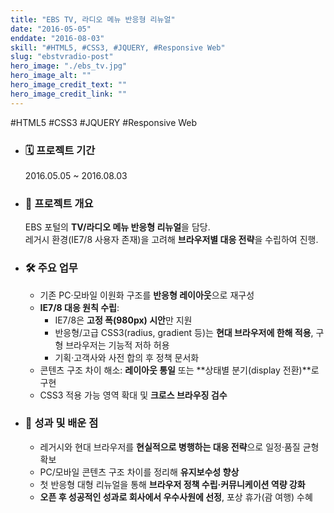 ```yaml
---
title: "EBS TV, 라디오 메뉴 반응형 리뉴얼"
date: "2016-05-05"
enddate: "2016-08-03"
skill: "#HTML5, #CSS3, #JQUERY, #Responsive Web"
slug: "ebstvradio-post"
hero_image: "./ebs_tv.jpg"
hero_image_alt: ""
hero_image_credit_text: ""
hero_image_credit_link: ""
---
```


<div className="badge-wrap">
  <span className="badge badge-html">#HTML5</span>
  <span className="badge badge-css">#CSS3</span>
  <span className="badge badge-javscript">#JQUERY</span>
  <span className="badge badge-rwd">#Responsive Web</span>
</div>

- ### 🗓️ 프로젝트 기간

  2016.05.05 ~ 2016.08.03

- ### 📌 프로젝트 개요

  EBS 포털의 **TV/라디오 메뉴 반응형 리뉴얼**을 담당.  
  레거시 환경(IE7/8 사용자 존재)을 고려해 **브라우저별 대응 전략**을 수립하여 진행.

- ### 🛠 주요 업무

  - 기존 PC·모바일 이원화 구조를 **반응형 레이아웃**으로 재구성
  - **IE7/8 대응 원칙 수립**:
    - IE7/8은 **고정 폭(980px) 시안**만 지원
    - 반응형/고급 CSS3(radius, gradient 등)는 **현대 브라우저에 한해 적용**, 구형 브라우저는 기능적 저하 허용
    - 기획·고객사와 사전 합의 후 정책 문서화
  - 콘텐츠 구조 차이 해소: **레이아웃 통일** 또는 **상태별 분기(display 전환)**로 구현
  - CSS3 적용 가능 영역 확대 및 **크로스 브라우징 검수**

- ### 🎯 성과 및 배운 점

  - 레거시와 현대 브라우저를 **현실적으로 병행하는 대응 전략**으로 일정·품질 균형 확보
  - PC/모바일 콘텐츠 구조 차이를 정리해 **유지보수성 향상**
  - 첫 반응형 대형 리뉴얼을 통해 **브라우저 정책 수립·커뮤니케이션 역량 강화**
  - **오픈 후 성공적인 성과로 회사에서 우수사원에 선정**, 포상 휴가(괌 여행) 수혜

